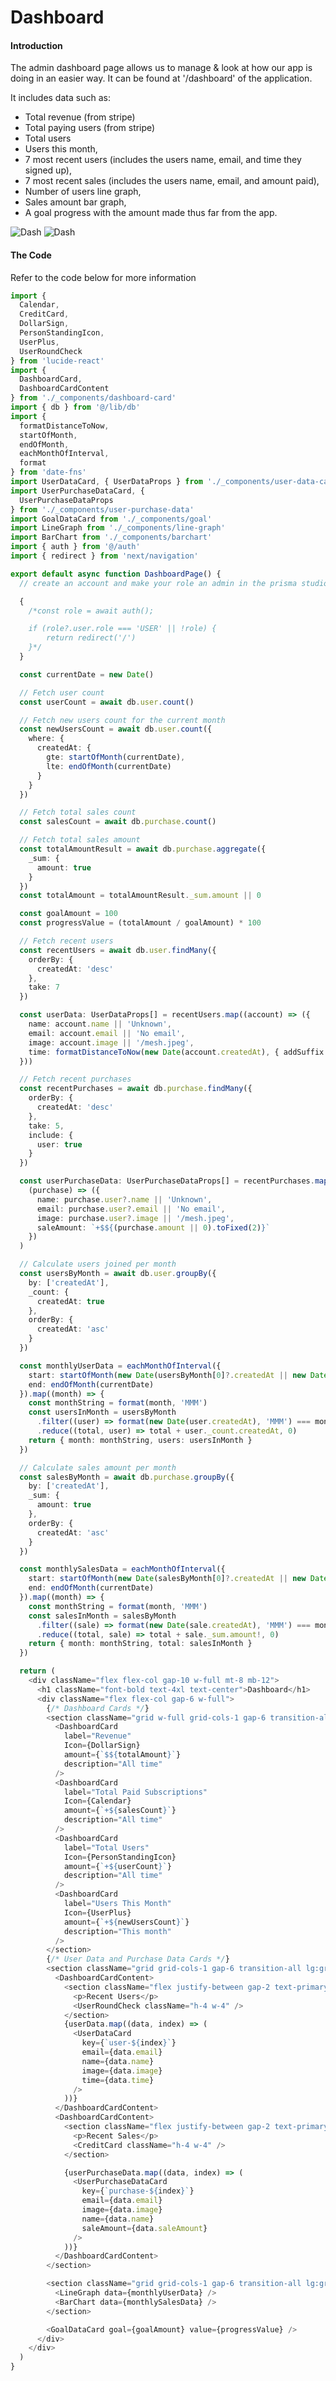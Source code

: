 # Dashboard

#### Introduction 
The admin dashboard page allows us to manage & look at how our app is doing in an easier way. It can be found at '/dashboard' of the application. 

It includes data such as:
- Total revenue (from stripe)
- Total paying users (from stripe)
- Total users
- Users this month, 
- 7 most recent users (includes the users name, email, and time they signed up), 
- 7 most recent sales (includes the users name, email, and amount paid), 
- Number of users line graph, 
- Sales amount bar graph, 
- A goal progress with the amount made thus far from the app. 

![Dash](/dash-1.png)
![Dash](/dash-2.png)

#### The Code 

Refer to the code below for more information
```ts filename="app/(root)/(routes)/dashboard/page.tsx" 
import {
  Calendar,
  CreditCard,
  DollarSign,
  PersonStandingIcon,
  UserPlus,
  UserRoundCheck
} from 'lucide-react'
import {
  DashboardCard,
  DashboardCardContent
} from './_components/dashboard-card'
import { db } from '@/lib/db'
import {
  formatDistanceToNow,
  startOfMonth,
  endOfMonth,
  eachMonthOfInterval,
  format
} from 'date-fns'
import UserDataCard, { UserDataProps } from './_components/user-data-card'
import UserPurchaseDataCard, {
  UserPurchaseDataProps
} from './_components/user-purchase-data'
import GoalDataCard from './_components/goal'
import LineGraph from './_components/line-graph'
import BarChart from './_components/barchart'
import { auth } from '@/auth'
import { redirect } from 'next/navigation'

export default async function DashboardPage() {
  // create an account and make your role an admin in the prisma studio so you can access the dashboard and no one else.

  {
    /*const role = await auth();

    if (role?.user.role === 'USER' || !role) {
        return redirect('/')
    }*/
  }

  const currentDate = new Date()

  // Fetch user count
  const userCount = await db.user.count()

  // Fetch new users count for the current month
  const newUsersCount = await db.user.count({
    where: {
      createdAt: {
        gte: startOfMonth(currentDate),
        lte: endOfMonth(currentDate)
      }
    }
  })

  // Fetch total sales count
  const salesCount = await db.purchase.count()

  // Fetch total sales amount
  const totalAmountResult = await db.purchase.aggregate({
    _sum: {
      amount: true
    }
  })
  const totalAmount = totalAmountResult._sum.amount || 0

  const goalAmount = 100
  const progressValue = (totalAmount / goalAmount) * 100

  // Fetch recent users
  const recentUsers = await db.user.findMany({
    orderBy: {
      createdAt: 'desc'
    },
    take: 7
  })

  const userData: UserDataProps[] = recentUsers.map((account) => ({
    name: account.name || 'Unknown',
    email: account.email || 'No email',
    image: account.image || '/mesh.jpeg',
    time: formatDistanceToNow(new Date(account.createdAt), { addSuffix: true })
  }))

  // Fetch recent purchases
  const recentPurchases = await db.purchase.findMany({
    orderBy: {
      createdAt: 'desc'
    },
    take: 5,
    include: {
      user: true
    }
  })

  const userPurchaseData: UserPurchaseDataProps[] = recentPurchases.map(
    (purchase) => ({
      name: purchase.user?.name || 'Unknown',
      email: purchase.user?.email || 'No email',
      image: purchase.user?.image || '/mesh.jpeg',
      saleAmount: `+$${(purchase.amount || 0).toFixed(2)}`
    })
  )

  // Calculate users joined per month
  const usersByMonth = await db.user.groupBy({
    by: ['createdAt'],
    _count: {
      createdAt: true
    },
    orderBy: {
      createdAt: 'asc'
    }
  })

  const monthlyUserData = eachMonthOfInterval({
    start: startOfMonth(new Date(usersByMonth[0]?.createdAt || new Date())),
    end: endOfMonth(currentDate)
  }).map((month) => {
    const monthString = format(month, 'MMM')
    const usersInMonth = usersByMonth
      .filter((user) => format(new Date(user.createdAt), 'MMM') === monthString)
      .reduce((total, user) => total + user._count.createdAt, 0)
    return { month: monthString, users: usersInMonth }
  })

  // Calculate sales amount per month
  const salesByMonth = await db.purchase.groupBy({
    by: ['createdAt'],
    _sum: {
      amount: true
    },
    orderBy: {
      createdAt: 'asc'
    }
  })

  const monthlySalesData = eachMonthOfInterval({
    start: startOfMonth(new Date(salesByMonth[0]?.createdAt || new Date())),
    end: endOfMonth(currentDate)
  }).map((month) => {
    const monthString = format(month, 'MMM')
    const salesInMonth = salesByMonth
      .filter((sale) => format(new Date(sale.createdAt), 'MMM') === monthString)
      .reduce((total, sale) => total + sale._sum.amount!, 0)
    return { month: monthString, total: salesInMonth }
  })

  return (
    <div className="flex flex-col gap-10 w-full mt-8 mb-12">
      <h1 className="font-bold text-4xl text-center">Dashboard</h1>
      <div className="flex flex-col gap-6 w-full">
        {/* Dashboard Cards */}
        <section className="grid w-full grid-cols-1 gap-6 transition-all sm:grid-cols-2 xl:grid-cols-4">
          <DashboardCard
            label="Revenue"
            Icon={DollarSign}
            amount={`$${totalAmount}`}
            description="All time"
          />
          <DashboardCard
            label="Total Paid Subscriptions"
            Icon={Calendar}
            amount={`+${salesCount}`}
            description="All time"
          />
          <DashboardCard
            label="Total Users"
            Icon={PersonStandingIcon}
            amount={`+${userCount}`}
            description="All time"
          />
          <DashboardCard
            label="Users This Month"
            Icon={UserPlus}
            amount={`+${newUsersCount}`}
            description="This month"
          />
        </section>
        {/* User Data and Purchase Data Cards */}
        <section className="grid grid-cols-1 gap-6 transition-all lg:grid-cols-2 text-primary">
          <DashboardCardContent>
            <section className="flex justify-between gap-2 text-primary pb-2">
              <p>Recent Users</p>
              <UserRoundCheck className="h-4 w-4" />
            </section>
            {userData.map((data, index) => (
              <UserDataCard
                key={`user-${index}`}
                email={data.email}
                name={data.name}
                image={data.image}
                time={data.time}
              />
            ))}
          </DashboardCardContent>
          <DashboardCardContent>
            <section className="flex justify-between gap-2 text-primary pb-2">
              <p>Recent Sales</p>
              <CreditCard className="h-4 w-4" />
            </section>

            {userPurchaseData.map((data, index) => (
              <UserPurchaseDataCard
                key={`purchase-${index}`}
                email={data.email}
                image={data.image}
                name={data.name}
                saleAmount={data.saleAmount}
              />
            ))}
          </DashboardCardContent>
        </section>

        <section className="grid grid-cols-1 gap-6 transition-all lg:grid-cols-2 text-primary">
          <LineGraph data={monthlyUserData} />
          <BarChart data={monthlySalesData} />
        </section>

        <GoalDataCard goal={goalAmount} value={progressValue} />
      </div>
    </div>
  )
}

```


